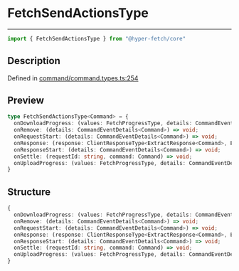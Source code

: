 

# FetchSendActionsType

<div class="api-docs__separator" data-reactroot="">

---

</div><div class="api-docs__import" data-reactroot="">

```ts
import { FetchSendActionsType } from "@hyper-fetch/core"
```

</div><div class="api-docs__section">

## Description

</div><div class="api-docs__description"><span class="api-docs__do-not-parse">



</span></div><p class="api-docs__definition">

Defined in [command/command.types.ts:254](https://github.com/BetterTyped/hyper-fetch/blob/993719ed/packages/core/src/command/command.types.ts#L254)

</p><div class="api-docs__section">

## Preview

</div><div class="api-docs__preview type">

```ts
type FetchSendActionsType<Command> = {
  onDownloadProgress: (values: FetchProgressType, details: CommandEventDetails<Command>) => void; 
  onRemove: (details: CommandEventDetails<Command>) => void; 
  onRequestStart: (details: CommandEventDetails<Command>) => void; 
  onResponse: (response: ClientResponseType<ExtractResponse<Command>, ExtractError<Command>>, details: CommandResponseDetails) => void; 
  onResponseStart: (details: CommandEventDetails<Command>) => void; 
  onSettle: (requestId: string, command: Command) => void; 
  onUploadProgress: (values: FetchProgressType, details: CommandEventDetails<Command>) => void; 
}
```

</div><div class="api-docs__section">

## Structure

</div><div class="api-docs__returns">

```ts
{
  onDownloadProgress: (values: FetchProgressType, details: CommandEventDetails<Command>) => void;
  onRemove: (details: CommandEventDetails<Command>) => void;
  onRequestStart: (details: CommandEventDetails<Command>) => void;
  onResponse: (response: ClientResponseType<ExtractResponse<Command>, ExtractError<Command>>, details: CommandResponseDetails) => void;
  onResponseStart: (details: CommandEventDetails<Command>) => void;
  onSettle: (requestId: string, command: Command) => void;
  onUploadProgress: (values: FetchProgressType, details: CommandEventDetails<Command>) => void;
}
```

</div>